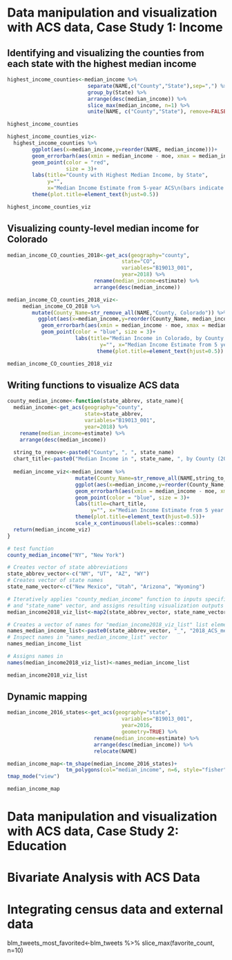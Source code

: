 # Data manipulation and visualization with ACS data, Case Study 1: Income 

## Identifying and visualizing the counties from each state with the highest median income

```r
highest_income_counties<-median_income %>% 
                          separate(NAME,c("County","State"),sep=",") %>% 
                          group_by(State) %>% 
                          arrange(desc(median_income)) %>% 
                          slice_max(median_income, n=1) %>% 
                          unite(NAME, c("County","State"), remove=FALSE, sep=",")

highest_income_counties

```
 
```r
highest_income_counties_viz<-
  highest_income_counties %>% 
        ggplot(aes(x=median_income,y=reorder(NAME, median_income)))+
        geom_errorbarh(aes(xmin = median_income - moe, xmax = median_income + moe)) +
        geom_point(color = "red", 
                   size = 3)+
        labs(title="County with Highest Median Income, by State",
             y="",
             x="Median Income Estimate from 5-year ACS\n(bars indicate margin of error)")+ 
        theme(plot.title=element_text(hjust=0.5))

```

```r
highest_income_counties_viz
```

## Visualizing county-level median income for Colorado

```r
median_income_CO_counties_2018<-get_acs(geography="county",
                                     state="CO",
                                     variables="B19013_001",
                                     year=2018) %>% 
                            rename(median_income=estimate) %>% 
                            arrange(desc(median_income))

median_income_CO_counties_2018_viz<-
     median_income_CO_2018 %>% 
        mutate(County_Name=str_remove_all(NAME,"County, Colorado")) %>% 
          ggplot(aes(x=median_income,y=reorder(County_Name, median_income)))+
           geom_errorbarh(aes(xmin = median_income - moe, xmax = median_income + moe)) +
           geom_point(color = "blue", size = 3)+
                      labs(title="Median Income in Colorado, by County (2018)",
                              y="", x="Median Income Estimate from 5 year ACS\n(Bars indicate margin of error)")+
                             theme(plot.title=element_text(hjust=0.5))

```

```r
median_income_CO_counties_2018_viz  
```

## Writing functions to visualize ACS data

```r

county_median_income<-function(state_abbrev, state_name){
  median_income<-get_acs(geography="county",
                         state=state_abbrev,
                         variables="B19013_001",
                         year=2018) %>% 
    rename(median_income=estimate) %>% 
    arrange(desc(median_income))
  
  string_to_remove<-paste0("County", ", ", state_name)
  chart_title<-paste0("Median Income in ", state_name, ", by County (2018)")
  
  median_income_viz<-median_income %>% 
                      mutate(County_Name=str_remove_all(NAME,string_to_remove)) %>% 
                      ggplot(aes(x=median_income,y=reorder(County_Name, median_income)))+
                      geom_errorbarh(aes(xmin = median_income - moe, xmax = median_income + moe)) +
                      geom_point(color = "blue", size = 3)+
                      labs(title=chart_title,
                           y="", x="Median Income Estimate from 5 year ACS\n(Bars indicate margin of error)")+
                      theme(plot.title=element_text(hjust=0.5))+
                      scale_x_continuous(labels=scales::comma)
  return(median_income_viz)
}
```

```r
# test function 
county_median_income("NY", "New York")
```

```r
# Creates vector of state abbreviations
state_abbrev_vector<-c("NM", "UT", "AZ", "WY")
# Creates vector of state names
state_name_vector<-c("New Mexico", "Utah", "Arizona", "Wyoming")

# Iteratively applies "county_median_income" function to inputs specified by "state_abbrev" vector
# and "state_name" vector, and assigns resulting visualization outputs to list named "median_income_2018_viz_list"
median_income2018_viz_list<-map2(state_abbrev_vector, state_name_vector, county_median_income)

```

```r
# Creates a vector of names for "median_income2018_viz_list" list elements
names_median_income_list<-paste0(state_abbrev_vector, "_", "2018_ACS_medianincome")
# Inspect names in "names_median_income_list" vector
names_median_income_list
```

```r
# Assigns names in 
names(median_income2018_viz_list)<-names_median_income_list
```

```r
median_income2018_viz_list
```

## Dynamic mapping

```r
median_income_2016_states<-get_acs(geography="state",
                                     variables="B19013_001",
                                     year=2016,
                                     geometry=TRUE) %>% 
                            rename(median_income=estimate) %>% 
                            arrange(desc(median_income)) %>% 
                            relocate(NAME)
```

```r
median_income_map<-tm_shape(median_income_2016_states)+
                   tm_polygons(col="median_income", n=6, style="fisher", palette="YlOrBr")
tmap_mode("view")

median_income_map
```

# Data manipulation and visualization with ACS data, Case Study 2: Education

# Bivariate Analysis with ACS Data

# Integrating census data and external data


blm_tweets_most_favorited<-blm_tweets %>% slice_max(favorite_count, n=10)
